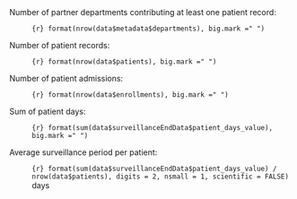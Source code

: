 Number of partner departments contributing at least one patient record:

:   `{r} format(nrow(data$metadata$departments), big.mark =" ")`

Number of patient records:

:   `{r} format(nrow(data$patients), big.mark =" ")`

Number of patient admissions:

:   `{r} format(nrow(data$enrollments), big.mark =" ")`

Sum of patient days:

:   `{r} format(sum(data$surveillanceEndData$patient_days_value), big.mark =" ")`

Average surveillance period per patient:

:   `{r} format(sum(data$surveillanceEndData$patient_days_value) / nrow(data$patients), digits = 2, nsmall = 1, scientific = FALSE)` days
